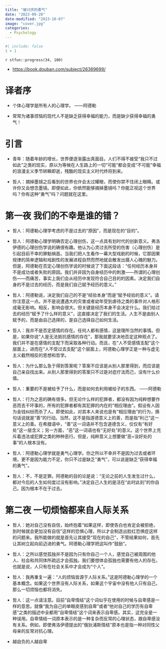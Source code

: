 ```yaml
---
title: "被讨厌的勇气"
date: "2023-09-28"
date-modified: "2023-10-07"
image: "cover.jpg"
categories: 
  - Psychology
---
```


```r
#| include: false
1 + 1
```

::: {.callout-note title='Progress'}
`r stfun::progress(34, 100)`
:::

::: {.callout-tip title="Learning Source"}
- <https://book.douban.com/subject/26369699/>
:::

# 译者序 {-}

- 个体心理学是所有人的心理学。  ——阿德勒

- 常常为诸事烦恼的现代人不是缺乏获得幸福的能力，而是缺少获得幸福的勇气！

# 引言 {-}

- 青年：随着年龄的增长，世界便逐渐露出真面目。人们不得不接受“我只不过如此”之类的现实，原以为等候在人生路上的一切“可能”都会变成“不可能”幸福的浪漫主义季节转瞬即逝，残酷的现实主义时代终将到来。

- 哲人：摘掉墨镜之后看到的世界也许会太过耀眼，而使你禁不住闭上眼睛。或许你又会想念墨镜。即便如此，你依然能够摘掉墨镜吗？你能正视这个世界吗？你有这种“勇气”吗？问题就在这里。

# 第一夜 我们的不幸是谁的错？

- 哲人：阿德勒心理学考虑的不是过去的“原因”，而是现在的“目的”。

- 哲人：阿德勒心理学明确否定心理创伤，这一点具有划时代的创新意义。弗洛伊德的心理创伤学说的确很有趣。他认为心灵过去所受的伤害（心理创伤）是引起目前不幸的罪魁祸首。当我们把人生看作一幕大型戏剧的时候，它那因果规律的简单逻辑和戏剧性的发展进程自然而然地就会散发出摄人心魄的魅力。  
但是，阿德勒在否定心理创伤学说的时候说了下面这段话：“任何经历本身并不是成功或者失败的原因。我们并非因为自身经历中的刺激——所谓的心理创伤——而痛苦，事实上我们会从经历中发现符合自己目的的因素。决定我们自身的不是过去的经历，而是我们自己赋予经历的意义。”

- 哲人：阿德勒说，决定我们自己的不是“经验本身”而是“赋予经验的意义”。请你注意这一点。并不是说遭遇大的灾害或者幼年受到虐待之类的事件对人格形成毫无影响。相反，影响会很大。但关键是经历本身不会决定什么。我们给过去的经历“赋予了什么样的意义”，这直接决定了我们的生活。人生不是由别人赋予的，而是由自己选择的，是自己选择自己如何生活。

- 哲人：我并不是否定感情的存在。任何人都有感情，这是理所当然的事情。但是，如果你说“人是无法抵抗感情的存在”，那我就要坚决地否定这种观点了。我们并不是在感情的支配下而采取各种行动。而且，在“人不受感情支配”这个层面上，进而在“人不受过去支配”这个层面上，阿德勒心理学正是一种与虚无主义截然相反的思想和哲学。

- 哲人：为什么那么急于得到答案呢？答案不应该是从别人那里得到，而应该是自己亲自找出来。从别人那里得到的答案只不过是对症疗法而己，没有什么价值。

- 哲人：重要的不是被给予了什么，而是如何去利用被给子的东西。  ——阿德勒

- 哲人：行为之恶的确有很多。但无论什么样的犯罪者，都没有因为纯粹想要作恶而去干坏事的，所有的犯罪者都有其犯罪的内在的“相应理由”。假设有人因为金钱纠纷而杀了人。即使如此，对其本人来说也是有“相应理由”的行为，换句话说就是“善”的行动。当然，这不是指道德意义上的善，而是指“利己”这一意义上的善。在希腊语中，“善”这一词语并不包含道德含义，仅仅有“有好处”这一层含义；另一方面，“恶”这一词语也有“无好处”的意义。这个世界上充斥着违法或犯罪之类的种种恶行。但是，纯粹意义上想要做“恶=没好处的事”的人根本没有。

- 哲人：阿德勒心理学就是勇气心理学。你之所以不幸并不是因为过去或者环境，更不是因为能力不足，你只不过是缺乏“勇气”，可以说是缺乏“获得幸福的勇气”。

- 哲人：不，不是定罪。阿德勒的目的论是说：“无论之前的人生发生过什么，都对今后的人生如何度过没有影响。”决定自己人生的是活在“此时此刻”的你自己。因为根本不在于过去。

# 第二夜 一切烦恼都来自人际关系

- 哲人：她对自己没有自信，始终抱着“如果这样，即使告白也肯定会被拒绝，到时候就会更加没有自信”这样的恐惧心理，所以才会制造出脸红恐惧症这样的问题来。我所能做的就是首先让其接受“现在的自己”，不管结果如何，首先让其树立起向前迈进的勇气。阿德勒心理学把这叫作“鼓励”。

- 哲人：之所以感觉孤独并不是因为只有你自己一个人，感觉自己被周围的他人、社会和共同体所疏远才会孤独。我们要想体会孤独也需要有他人的存在。也就是说，人只有在社会关系中才会成为“个人”。

- 哲人：我再重复一遍：“人的烦恼皆源于人际关系。”这是阿德勒心理学的一个基本概念。如果这个世界没有人际关系，如果这个宇宙中没有他人只有自己，那么一切烦恼也都将消失。

- 哲人：这一点请注意。目前“自卑情结”这个词似乎在使用的时候与自卑感是一样的意思。就像“我为自己的单眼皮感到自卑”或者“他对自己的学历有自卑感”之类的描述中全都用“自卑情结”这个词来表示自卑感。其实，这完全是一种误用。自卑情结一词原本表示的是一种复杂而反常的心理状态，跟自卑感没有关系。例如，即使弗洛伊德提出的“俄狄浦斯情结”原本也是指一种对同性父母亲的反常对抗心理。






























::: {.callout-tip title="To be continued"}
- 越自负的人越自卑
:::

